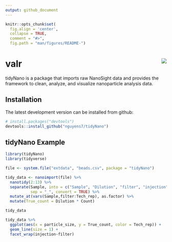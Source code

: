```yaml
---
output: github_document
---
```


```r
knitr::opts_chunk$set(
  fig.align = 'center',
  collapse = TRUE,
  comment = "#>",
  fig.path = "man/figures/README-")
```

# valr <img src="man/figures/tidyNano.png" align="right" />


tidyNano is a package that imports raw NanoSight data and provides the framework to clean, analyze, and visualize nanoparticle analysis data.

## Installation

The latest development version can be installed from github:

``` r
# install.packages("devtools")
devtools::install_github("nguyens7/tidyNano")
```

## tidyNano Example

```r
library(tidyNano)
library(tidyverse)

file <- system.file("extdata", "beads.csv", package = "tidyNano")

tidy_data <- nanoimport(file) %>% 
  nanotidy(2:13) %>% 
  separate(Sample, into = c("Sample", "Dilution", "filter", "injection", "Tech_rep"),
           sep = "_", convert = TRUE) %>% 
  mutate_at(vars(Sample,filter:Tech_rep), as.factor) %>% 
  mutate(True_count = Dilution * Count)

tidy_data
```

```r
tidy_data %>% 
  ggplot(aes(x = particle_size, y = True_count, color = Tech_rep)) +
  geom_line(size = 1) +
  facet_wrap(injection~filter)
```

